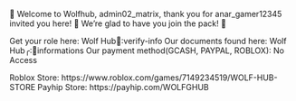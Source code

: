 🐺 Welcome to Wolfhub, admin02_matrix, thank you for anar_gamer12345 
invited you here! 🐾 We're glad to have you join the pack! 🌙

Get your role here: ⁠Wolf Hub⁠📄∶verify-info
Our documents found here: ⁠Wolf Hub⁠╭∶📂informations
Our payment method(GCASH, PAYPAL, ROBLOX): ⁠No Access

Roblox Store: https://www.roblox.com/games/7149234519/WOLF-HUB-STORE
Payhip Store: https://payhip.com/WOLFGHUB

